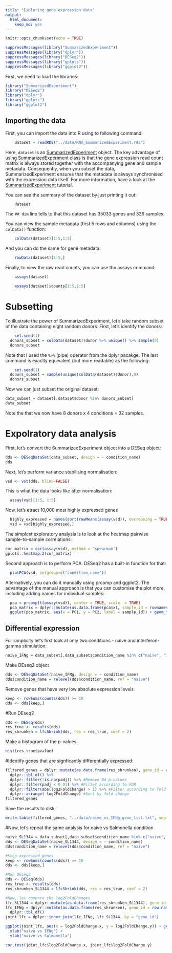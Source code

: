 ```yaml
---
title: "Exploring gene expression data"
output: 
  html_document: 
    keep_md: yes
---
```


```r
knitr::opts_chunk$set(echo = TRUE)
```

```r
suppressMessages(library("SummarizedExperiment"))
suppressMessages(library("dplyr"))
suppressMessages(library("DESeq2"))
suppressMessages(library("gplots"))
suppressMessages(library("ggplot2"))
```

First, we need to load the libraries:

```r
library("SummarizedExperiment")
library("DESeq2")
library("dplyr")
library("gplots")
library("ggplot2")
```

## Importing the data

First, you can import the data into R using to following command:

```r
	dataset = readRDS("../data/RNA_SummarizedExperiment.rds")
```


Here, `dataset` is an [SummarizedExperiment](https://bioconductor.org/packages/release/bioc/vignettes/SummarizedExperiment/inst/doc/SummarizedExperiment.html)  object. The key advantage of using SummarizedExperiment class is that the gene expression read count matrix is always stored together with the accompanying gene and sample metadata. Consequently, when you subset the data, SummarizedExperiment ensures that the metadata is always synchronised with the expression data itself. For more information, have a look at the [SummarizedExperiment](https://bioconductor.org/packages/release/bioc/vignettes/SummarizedExperiment/inst/doc/SummarizedExperiment.html) tutorial.

You can see the summary of the dataset by just printing it out:
```r
	dataset
```
The `## dim` line tells to that this dataset has 35033 genes and 336 samples. 

You can view the sample metadata (first 5 rows and columns) using the `colData()` function:
```r
	colData(dataset)[1:5,1:5]
```
And you can do the same for gene metadata:
```r
	rowData(dataset)[1:5,]
```

Finally, to view the raw read counts, you can use the assays command:
```r
	assays(dataset)
```

```r
	assays(dataset)$counts[1:5,1:5]
```

# Subsetting
To illustrate the power of SummarizedExperiment, let's take random subset of the data containing eight random donors. First, let's identify the donors:
```r
	set.seed(1)
  donors_subset = colData(dataset)$donor %>% unique() %>% sample(8)
  donors_subset
```
Note that I used the `%>%` (pipe) operator from the dplyr pacakge. The last command is exactly equivalent (but more readable) as the following:
```r
	set.seed(1)
  donors_subset = sample(unique(colData(dataset)$donor),8)
  donors_subset
```

Now we can just subset the original dataset:
```r
data_subset = dataset[,dataset$donor %in% donors_subset]
data_subset
```
Note the that we now have 8 donors x 4 conditions = 32 samples.

# Expolratory data analysis
First, let's convert the SummarizedExperiment object into a DESeq object:
```r
dds <- DESeqDataSet(data_subset, design = ~ condition_name)
dds
```

Next, let's perform variance stabilising normalisation:
```r
vsd <- vst(dds, blind=FALSE)
```
This is what the data looks like after normalisation:
```r
  assay(vsd)[1:5, 1:5]
```
Now, let's etract 10,000 most highly expressed genes
```r
  highly_expressed = names(sort(rowMeans(assay(vsd)), decreasing = TRUE)[1:10000])
  vsd = vsd[highly_expressed,]
```

The simplest exploratory analysis is to look at the heatmap pairwise sample-to-sample correlations:
```r
cor_matrix = cor(assay(vsd), method = "spearman")
gplots::heatmap.2(cor_matrix)
```

Second approach is to perform PCA. DESeq2 has a built-in function for that:
```r
  plotPCA(vsd, intgroup=c("condition_name"))
```
Alternatively, you can do it manually using prcomp and ggplot2. The advantage of the manual approach is that you can customise the plot more, including adding names for individual samples:
```r
  pca = prcomp(t(assay(vsd)), center = TRUE, scale. = TRUE)
  pca_matrix = dplyr::mutate(as.data.frame(pca$x), sample_id = rownames(pca$x))
  ggplot(pca_matrix, aes(x = PC1, y = PC2, label = sample_id)) + geom_text() + geom_point()
```
## Differential expression

For simplicity let's first look at only two conditions - naive and interferon-gamma stimulation:

```r
naive_IFNg = data_subset[,data_subset$condition_name %in% c("naive", "IFNg")]
```

Make DEseq2 object
```r
dds <- DESeqDataSet(naive_IFNg, design = ~ condition_name)
dds$condition_name = relevel(dds$condition_name, ref = "naive")
```

Remove genes that have very low absolute expression levels
```r
keep <- rowSums(counts(dds)) >= 10
dds <- dds[keep,]
```

#Run DEseq2
```r
dds <- DESeq(dds)
res_true <- results(dds)
res_shrunken = lfcShrink(dds, res = res_true, coef = 2)
```

Make a histogram of the p-values
```r
hist(res_true$pvalue)
```

#Identify genes that are signficantly differentially expressed:
```r
filtered_genes = dplyr::mutate(as.data.frame(res_shrunken), gene_id = rownames(res_shrunken)) %>% 
  dplyr::tbl_df() %>% 
  dplyr::filter(!is.na(padj)) %>% #Remove NA p-values
  dplyr::filter(padj < 0.01) %>% #Filter according to FDR
  dplyr::filter(abs(log2FoldChange) > 1) %>% #Filter according to fold-change
  dplyr::arrange(-log2FoldChange) #Sort by fold change
filtered_genes
```

Save the results to disk:
```r
write.table(filtered_genes, "../data/naive_vs_IFNg_gene_list.txt", sep = "\t", quote = FALSE, row.names = FALSE)
```


#Now, let's repeat the same analysis for naive vs Salmonella condition

```r
naive_SL1344 = data_subset[,data_subset$condition_name %in% c("naive", "SL1344")]
dds <- DESeqDataSet(naive_SL1344, design = ~ condition_name)
dds$condition_name = relevel(dds$condition_name, ref = "naive")

#Keep expressed genes
keep <- rowSums(counts(dds)) >= 10
dds <- dds[keep,]

#Run DEseq2
dds <- DESeq(dds)
res_true <- results(dds)
res_shrunken_SL1344 = lfcShrink(dds, res = res_true, coef = 2)
```

```r
#Now, let compare the log2FoldChanges
lfc_SL1344 = dplyr::mutate(as.data.frame(res_shrunken_SL1344), gene_id = row.names(res_shrunken_SL1344)) %>% dplyr::tbl_df()
lfc_IFNg = dplyr::mutate(as.data.frame(res_shrunken), gene_id = row.names(res_shrunken)) %>% 
  dplyr::tbl_df()
joint_lfc = dplyr::inner_join(lfc_IFNg, lfc_SL1344, by = "gene_id")

ggplot(joint_lfc, aes(x = log2FoldChange.x, y = log2FoldChange.y)) + geom_point() +
  xlab("naive vs IFNg") + 
  ylab("naive vs Salmonella")

cor.test(joint_lfc$log2FoldChange.x, joint_lfc$log2FoldChange.y)
```

